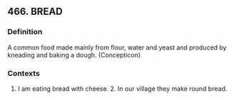 ## 466. BREAD
### Definition
A common food made mainly from flour, water and yeast and produced by kneading and baking a dough. (Concepticon)

### Contexts
1. I am eating bread with cheese. 2. In our village they make round bread.

